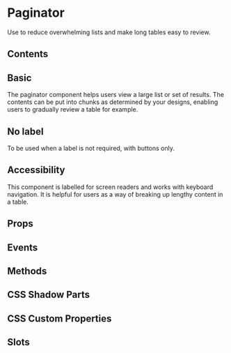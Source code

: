 # Paginator
Use to reduce overwhelming lists and make long tables easy to review.

## Contents

## Basic

The paginator component helps users view a large list or set of results. The contents can be put into chunks as determined by your designs, enabling users to gradually review a table for example.


<Basic />

## No label

To be used when a label is not required, with buttons only.

## Accessibility

This component is labelled for screen readers and works with keyboard navigation. It is helpful for users as a way of breaking up lengthy content in a table.

## Props


<Props />

## Events


<Events />

## Methods


<Methods />

## CSS Shadow Parts


<Parts />

## CSS Custom Properties


<CustomProps />

## Slots


<Slots />

